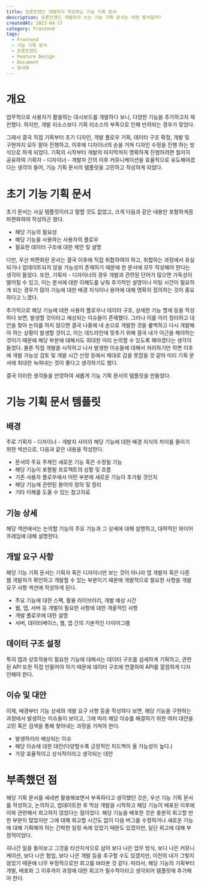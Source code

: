 ---
title: 프론트엔드 개발자가 작성하는 기능 기획 문서
description: 프론트엔드 개발자가 쓰는 기능 기획 문서는 어떤 방식일까?
createdAt: 2023-04-17
category: Frontend
tags:
  - Frontend
  - 기능 기획 문서
  - 프론트엔드
  - Feature Design
  - Document
  - 문서화
---

# 개요

업무적으로 사용자가 활용하는 대시보드를 개발하다 보니, 다양한 기능을 추가하고자 제안했다. 하지만, 개발 리소스보다 기획 리소스의 부족으로 인해 반려되는 경우가 잦았다.

그래서 결국 직접 기획부터 초기 디자인, 개발 플로우 기획, 데이터 구조 확정, 개발 및 구현까지 모두 맡아 진행하고, 이후에 디자이너의 손을 거쳐 디자인 수정을 진행 하는 방식으로 하게 되었다. 기획의 시작부터 개발의 마지막까지 명확하게 진행하려면 철저히 공유하여 기획자 - 디자이너 - 개발자 간의 이후 커뮤니케이션을 효율적으로 유도해야겠다는 생각이 들어, 기능 기획 문서의 템플릿을 고민하고 작성하게 되었다.

# 초기 기능 기획 문서

초기 문서는 사실 템플릿이라고 말할 것도 없었고, 크게 다음과 같은 내용만 포함하게끔 파편화하여 작성하곤 했다.

- 해당 기능의 필요성
- 해당 기능을 사용하는 사용자의 플로우
- 필요한 데이터 구조에 대한 제안 및 설명

다만, 우선 파편화된 문서는 결국 이후에 직접 취합하여야 하고, 취합하는 과정에서 유실되거나 업데이트되지 않을 가능성이 존재하기 때문에 한 문서에 모두 작성해야 한다는 생각이 들었다. 또한, 기획자 - 디자이너의 경우 개발과 관련된 단어가 많으면 가독성이 떨어질 수 있고, 이는 문서에 대한 이해도를 낮춰 추가적인 설명이나 미팅 시간이 필요하게 되는 경우가 많아 기능에 대한 배경 지식이나 용어에 대해 명확히 정의하는 것이 중요하다고 느꼈다.

추가적으로 해당 기능에 대한 사용자 플로우나 데이터 구조, 상세한 기능 명세 등을 작성하다 보면, 발생할 것이라고 예상되는 이슈들이 존재했다. 그러나 이를 미리 정리하고 대안을 찾아 논의를 하지 않으면 결국 나중에 내 손으로 개발한 것을 롤백하고 다시 개발해야 하는 상황이 발생할 것이고, 이는 데드라인에 맞추기 위해 결국 내가 야근을 해야하는 것이기 때문에 해당 부분에 대해서도 최대한 미리 논의할 수 있도록 해야겠다는 생각이 들었다. 물론 직접 개발을 시작하고 나서 발생한 이슈들에 대해서 처리하기만 하면 이후에 개발 가능성 검토 및 개발 시간 산정 등에서 제대로 감을 못잡을 것 같아 미리 기획 문서에 최대한 녹여내는 것이 좋다고 생각하기도 했다.

결국 이러한 생각들을 반영하여 새롭게 기능 기획 문서의 템플릿을 만들었다.

# 기능 기획 문서 템플릿

## 배경

주로 기획자 - 디자이너 - 개발자 사이의 해당 기능에 대한 배경 지식의 차이를 줄이기 위한 섹션으로, 다음과 같은 내용을 작성한다.

- 문서의 주요 주제인 새로운 기능 혹은 수정될 기능
- 해당 기능이 포함될 프로젝트의 상황 및 흐름
- 기존 사용자 플로우에서 어떤 부분에 새로운 기능이 추가될 것인지
- 해당 기능에 관련된 용어의 정의 및 정리
- 기타 이해를 도울 수 있는 참고자료

## 기능 상세

해당 섹션에서는 논의할 기능의 주요 기능과 그 상세에 대해 설명하고, 대략적인 와이어프레임에 대해 설명한다.

## 개발 요구 사항

해당 기능 기획 문서는 기획자 혹은 디자이너만 보는 것이 아니라 앱 개발자 혹은 다른 웹 개발자가 확인하고 개발할 수 있는 부분이기 때문에 개발적으로 필요한 사항을 개발 요구 사항 섹션에 작성하게 된다.

- 주요 기능에 대한 스펙, 활용 라이브러리, 개발 예상 시간
- 웹, 앱, 서버 등 개발이 필요한 사항에 대한 개괄적인 사항
- 개발 플로우에 대한 설명
- 서버, 데이터베이스, 웹, 앱 간의 기본적인 다이어그램

## 데이터 구조 설정

특히 앱과 상호작용이 필요한 기능에 대해서는 데이터 구조를 섬세하게 기획하고, 관련된 API 또한 직접 만들어야 하기 때문에 데이터 구조에 연결하여 API를 깔끔하게 디자인해야 한다.

## 이슈 및 대안

이제, 배경부터 기능 상세와 개발 요구 사항 등을 작성하다 보면, 해당 기능을 구현하는 과정에서 발생하는 이슈들이 보이고, 그에 따라 해당 이슈를 해결하기 위한 여러 대안을 고민 혹은 검색을 통해 찾아내는 과정을 거쳐야 한다.

- 발생하리라 예상되는 이슈
- 해당 이슈에 대한 대안(다양할수록 긍정적인 피드백이 올 가능성이 높다.)
- 가장 효율적이고 상식적이라고 생각되는 대안

# 부족했던 점

해당 기획 문서를 세네번 활용해보면서 부족하다고 생각했던 것은, 우선 기능 기획 문서를 작성하고, 논의하고, 업데이트한 후 막상 개발을 시작하고 해당 기능이 배포된 이후에 이와 관련해서 회고하지 않았다는 점이었다. 해당 기능을 배포한 것은 충분히 회고할 만한 부분이 많았지만 그에 대해 회고할 시간도 없이 다음 버그를 수정하거나 새로운 기능에 대해 기획해야 하는 긴박한 일정 속에 있었기 때문도 있겠지만, 일단 회고에 대해 부정적이었다.

지나간 일을 돌아보고 그것을 타산지석으로 삼아 보다 나은 업무 방식, 보다 나은 커뮤니케이션, 보다 나은 협업, 보다 나은 개발 등을 추구할 수도 있겠지만, 이전의 내가 그렇지 않았기 때문에 너무 부정적으로만 회고를 바라본 것 같다. 따라서, 해당 기능의 기획부터 개발, 배포와 그 이후까지 과정에 대한 회고가 필수적이라고 생각되어 템플릿에 추가해야 한다.
